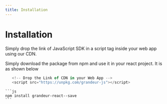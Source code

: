 ```yaml
---
title: Installation
---
```

# Installation


<Tabs group="tab-group-test">

  <Item value="js" label="JS">

Simply drop the link of JavaScript SDK in a script tag inside your web app using our CDN.


  </Item>

  <Item value="react" label="React">

   Simply download the package from npm and use it in your react project. It is as shown below
  </Item>

</Tabs>


<Tabs group="tab-group-test">

  <Item value="js" label="JS">

 ```js
    <!-- Drop the Link of CDN in your Web App -->
    <script src="https://unpkg.com/grandeur-js"></script>
```


  </Item>

  <Item value="react" label="React">

    ```js
    npm install grandeur-react--save
    ```


</Item>

</Tabs>